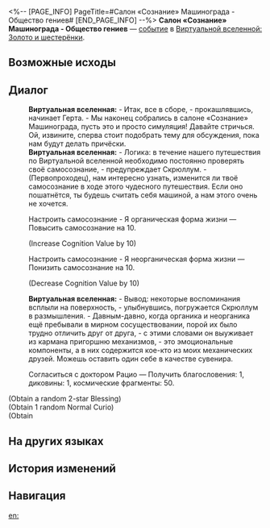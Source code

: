 <%-- [PAGE_INFO]
PageTitle=#Салон «Сознание» Машинограда - Общество гениев#
[END_PAGE_INFO] --%>
{{Дополнить}}
{{ВВ Событие Инфобокс
|id                 = 20302
|Название           = 
|Изображение        = Событие ВВ Общество гениев.png
|Испытание_в_вв     = 
|Испытание_в_рое    = 
|Испытание_в_зиш    = Неизвестно
|Испытание_в_рв     = 
|Испытание_в_облнеп = 
|Требования         = 
|Пред               = 
|След               = 
|Упоминания         = 
|Порядок            = 011
|Порядок_рв         = 
}}
'''Салон «Сознание» Машинограда - Общество гениев''' — [[Виртуальная вселенная/События|событие]] в [[Виртуальная вселенная: Золото и шестерёнки|Виртуальной вселенной: Золото и шестерёнки]].

==Возможные исходы==
{{Возможные исходы
|Выбор_1 = Настроить самосознание - Я органическая форма жизни
|Результат_1 = Повысить самосознание на 10.

|Выбор_2 = Настроить самосознание - Я неорганическая форма жизни
|Результат_2 = Понизить самосознание на 10.

|Выбор_3 = Согласиться с доктором Рацио
|Результат_3 = Получить благословения: 1, диковины: 1, космические фрагменты: 50.
}}

==Диалог==
{{Диалог Начало}}
:'''Виртуальная вселенная:''' - Итак, все в сборе, - прокашлявшись, начинает Герта. - Мы наконец собрались в салоне «Сознание» Машинограда, пусть это и просто симуляция! Давайте стричься. Ой, извините, сперва стоит подобрать тему для обсуждения, пока нам будут делать причёски.
:'''Виртуальная вселенная:''' - Логика: в течение нашего путешествия по Виртуальной вселенной необходимо постоянно проверять своё самосознание, - предупреждает Скрюллум. - (Первопроходец), нам интересно узнать, изменится ли твоё самосознание в ходе этого чудесного путешествия. Если оно пошатнётся, ты будешь считать себя машиной, а нам этого очень не хочется.
:{{Диалог|Звезда}} Настроить самосознание - Я органическая форма жизни &mdash; Повысить самосознание на 10.
:;(Increase Cognition Value by 10)
:{{Диалог|Звезда}} Настроить самосознание - Я неорганическая форма жизни &mdash; Понизить самосознание на 10.
:;(Decrease Cognition Value by 10)
:'''Виртуальная вселенная:''' - Вывод: некоторые воспоминания всплыли на поверхность, - улыбнувшись, погружается Скрюллум в размышления. - Давным-давно, когда органика и неорганика ещё пребывали в мирном сосуществовании, порой их было трудно отличить друг от друга, - с этими словами он выуживает из кармана пригоршню механизмов, - это эмоциональные компоненты, а в них содержится кое-кто из моих механических друзей. Можешь оставить один себе в качестве сувенира.
:{{Диалог|Звезда}} Согласиться с доктором Рацио &mdash; Получить благословения: 1, диковины: 1, космические фрагменты: 50.
;(Obtain a random 2-star Blessing)
;(Obtain 1 random Normal Curio)
;(Obtain {{Предмет|Космические фрагменты|20|x=50}}
{{Диалог Конец}}

==На других языках==
{{На других языках
|en   = Mechanical City "Cogito Hair Salon" &mdash; Genius Society
|zhs  = 机械城「认知理发馆」-&nbsp;天才俱乐部
|zht  = 機械城「認知理髮館」-&nbsp;天才俱樂部
|ja   = {{Rubi|機械城|きかいじょう}}「{{Rubi|認識理容所|にんしきりようしょ}}」-{{Rubi|天才|てんさい}}クラブ
|ko   = 기계 도시 「인지 미용실」 - 지니어스 클럽
|es   = Peluquería cognitiva de Ciudad Mecánica - Círculo de Genios
|fr   = Mechacité «&nbsp;Salon de coiffure Cogito&nbsp;» &mdash; Société des génies
|ru   = Салон «Сознание» Машинограда - Общество гениев
|th   = เมืองจักรกล "ร้านทำผม Cogito" - สมาคมอัจฉริยะ
|vi   = Thành Phố Máy Móc "Salon Tóc Nhận Thức" - CLB Thiên Tài
|de   = Mechanische Stadt: „Frisörsalon Cogito“ – Geniusgesellschaft
|id   = Kota Mekanik : "Cogito Hair Salon" - Genius Society
|pt   = Cidade Mecânica "Salão de Cabeleireiro Cogito" - Sociedade de Gênios
}}

==История изменений==
{{История изменений|null}}

==Навигация==
{{События ВВ Навбокс}}

[[en:]]